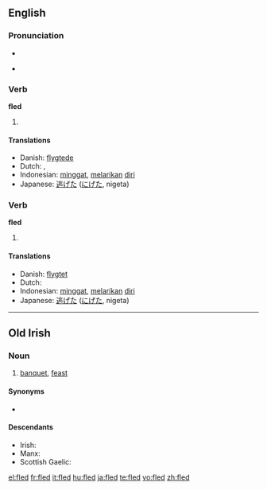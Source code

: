 ==English==

===Pronunciation===
* {{IPA|/'flεd/}}
* {{audio|en-us-fled.ogg|Audio (US)}}
*: {{rhymes|ɛd}}

===Verb===
'''fled'''

# {{simple past of|[[flee]]}}

====Translations====
* Danish: [[flygtede]]
* Dutch: {{t-|nl|vluchtte}}, {{t-|nl|vluchtten}}
* Indonesian: [[minggat]], [[lari|melarikan]] [[diri]]
* Japanese: [[逃げた]] ([[にげた]], nigeta)

===Verb===
'''fled'''

# {{past participle of|[[flee]]}}

====Translations====
* Danish: [[flygtet]]
* Dutch: {{t+|nl|gevlucht}}
* Indonesian: [[minggat]], [[lari|melarikan]] [[diri]]
* Japanese: [[逃げた]] ([[にげた]], nigeta)

----

==Old Irish==

===Noun===
{{infl|sga|noun}} {{g|Old Irish}}

# [[banquet]], [[feast]]

====Synonyms====
* {{l|sga|feis}}

====Descendants====
* Irish: {{l|ga|fleá}}
* Manx: {{l|gv|fleah}}
* Scottish Gaelic: {{l|gd|fleadh}}

[[el:fled]]
[[fr:fled]]
[[it:fled]]
[[hu:fled]]
[[ja:fled]]
[[te:fled]]
[[vo:fled]]
[[zh:fled]]